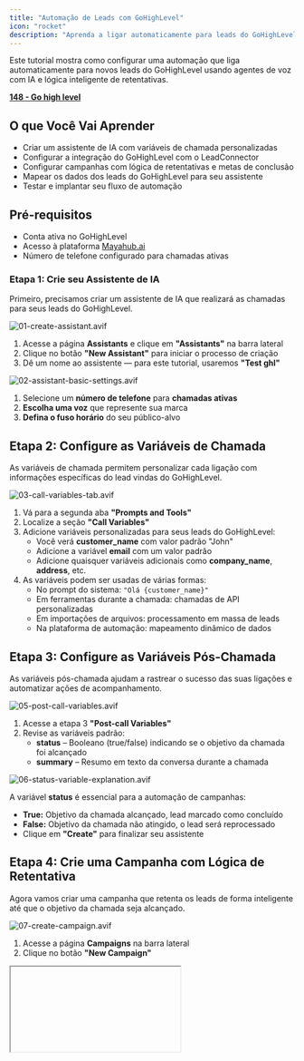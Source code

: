 ```yaml
---
title: "Automação de Leads com GoHighLevel"
icon: "rocket"
description: "Aprenda a ligar automaticamente para leads do GoHighLevel usando agentes de voz com IA Learn how to automatically call GoHighLevel leads with AI voice agents"
---
```


Este tutorial mostra como configurar uma automação que liga automaticamente para novos leads do GoHighLevel usando agentes de voz com IA e lógica inteligente de retentativas.

**<u>148 - Go high level</u>**

## O que Você Vai Aprender

- Criar um assistente de IA com variáveis de chamada personalizadas
- Configurar a integração do GoHighLevel com o LeadConnector
- Configurar campanhas com lógica de retentativas e metas de conclusão
- Mapear os dados dos leads do GoHighLevel para seu assistente
- Testar e implantar seu fluxo de automação

## Pré-requisitos

- Conta ativa no GoHighLevel
- Acesso à plataforma [Mayahub.ai](http://Mayahub.ai)
- Número de telefone configurado para chamadas ativas

### **Etapa 1: Crie seu Assistente de IA**

Primeiro, precisamos criar um assistente de IA que realizará as chamadas para seus leads do GoHighLevel.

![01-create-assistant.avif](/images/01-create-assistant.avif)

1. Acesse a página **Assistants** e clique em **"Assistants"** na barra lateral
2. Clique no botão **"New Assistant"** para iniciar o processo de criação
3. Dê um nome ao assistente — para este tutorial, usaremos **"Test ghl"**

![02-assistant-basic-settings.avif](/images/02-assistant-basic-settings.avif)

1. Selecione um **número de telefone** para **chamadas ativas**
2. **Escolha uma voz** que represente sua marca
3. **Defina o fuso horário** do seu público-alvo

## Etapa 2: Configure as Variáveis de Chamada

As variáveis de chamada permitem personalizar cada ligação com informações específicas do lead vindas do GoHighLevel.

![03-call-variables-tab.avif](/images/03-call-variables-tab.avif)

1. Vá para a segunda aba **"Prompts and Tools"**
2. Localize a seção **"Call Variables"**
1. Adicione variáveis personalizadas para seus leads do GoHighLevel:
   - Você verá **customer_name** com valor padrão "John"
   - Adicione a variável **email** com um valor padrão
   - Adicione quaisquer variáveis adicionais como **company_name**, **address**, etc.
2. As variáveis podem ser usadas de várias formas:
   - No prompt do sistema: `"Olá {customer_name}"`
   - Em ferramentas durante a chamada: chamadas de API personalizadas
   - Em importações de arquivos: processamento em massa de leads
   - Na plataforma de automação: mapeamento dinâmico de dados

## Etapa 3: Configure as Variáveis Pós-Chamada

As variáveis pós-chamada ajudam a rastrear o sucesso das suas ligações e automatizar ações de acompanhamento.

![05-post-call-variables.avif](/images/05-post-call-variables.avif)

1. Acesse a etapa 3 **"Post-call Variables"**
2. Revise as variáveis padrão:
   - **status** – Booleano (true/false) indicando se o objetivo da chamada foi alcançado
   - **summary** – Resumo em texto da conversa durante a chamada

![06-status-variable-explanation.avif](/images/06-status-variable-explanation.avif)

A variável **status** é essencial para a automação de campanhas:

- **True:** Objetivo da chamada alcançado, lead marcado como concluído
- **False:** Objetivo da chamada não atingido, o lead será reprocessado
- Clique em **"Create"** para finalizar seu assistente

## Etapa 4: Crie uma Campanha com Lógica de Retentativa

Agora vamos criar uma campanha que retenta os leads de forma inteligente até que o objetivo da chamada seja alcançado.

![07-create-campaign.avif](/images/07-create-campaign.avif)

1. Acesse a página **Campaigns** na barra lateral
2. Clique no botão **"New Campaign"**

<iframe />

**Configure as configurações da campanha:**

- Dê um nome para sua campanha
- Selecione o assistente que você acabou de criar

5. Clique em **"Create"** para salvar sua campanha

## Etapa 5: Configure a Integração com o GoHighLevel

Agora vamos criar a automação que importa leads do GoHighLevel para sua campanha.

<video autoPlay muted loop playsinline src="/resources/tutorials/gohighlevel/10-automation-platform.mp4" />

1. Clique em **"Automate platform"** na barra lateral
2. Pressione **"New Flow"** e selecione **"From Scratch"**

<video autoPlay muted loop playsinline src="/resources/tutorials/gohighlevel/11-search-leadconnector.mp4" />

3. Pesquise por **"LeadConnector"** na barra de busca de gatilhos
4. Clique em **LeadConnector** quando ele aparecer

![12-select-new-contact-trigger.avif](/images/12-select-new-contact-trigger.avif)

5. Selecione o gatilho **"New Contact"**
   - Isso será acionado para cada novo lead criado no GoHighLevel

## Etapa 6: Conecte Sua Conta do GoHighLevel

<video autoPlay muted loop playsinline src="/resources/tutorials/gohighlevel/13-create-connection.mp4" />

1. Clique em **"New Connection"** para vincular sua conta do GoHighLevel
2. Dê um nome para a conexão (ex.: **"Minha Conta GoHighLevel"**)

<video autoPlay muted loop playsinline src="/resources/tutorials/gohighlevel/14-oauth-authorization.mp4" />

3. Clique em **"Connect"** para iniciar a autorização via OAuth
4. **Autorize a conexão na janela pop-up:**
   - Role a página para baixo e clique em **"Next"**
   - Selecione a conta do GoHighLevel desejada
   - Conclua o processo de autorização
5. Clique em **"Save"** para finalizar a conexão

## Etapa 7: Teste o Gatilho com Dados de Exemplo

Antes de configurar a automação, precisamos de dados de lead de exemplo para trabalhar.

<video autoPlay muted loop playsinline src="/resources/tutorials/gohighlevel/15-create-test-contact.mp4" />

1. Acesse sua conta do **GoHighLevel**
2. Vá para a página **Contacts**
3. Clique no botão **"+"** para criar um novo contato
4. Preencha os dados de teste:
   - Nome e sobrenome
   - Endereço de e-mail
   - Número de telefone
5. Clique em **"Save"** para criar o contato

<video autoPlay muted loop playsinline src="/resources/tutorials/gohighlevel/16-load-data-button.mp4" />

6. Volte para a **plataforma de automação**
7. Clique em **"Load Data"** para buscar o contato de teste
8. Verifique se os dados do contato aparecem corretamente

## Etapa 8: Configure a Ação da Campanha

Agora vamos configurar a ação que adiciona leads à sua campanha de chamadas.

<video autoPlay muted loop playsinline src="/resources/tutorials/gohighlevel/17-add-action-step.mp4" />

1. Clique no ícone **"+"** para adicionar uma etapa de ação
2. Pesquise pela sua plataforma de chamadas
3. Selecione a ação **"Add Lead to Campaign"**
4. Selecione a campanha que você criou anteriormente

## Etapa 9: Mapeie os Dados do Lead para as Variáveis de Chamada

É aqui que conectamos os dados do lead do GoHighLevel às variáveis de chamada do seu assistente.

<Frame>
  ![21-variable-mapping-complete.avif](/images/21-variable-mapping-complete.avif)
</Frame>

1. Clique no campo de entrada **"Phone Number"**
2. Selecione o número de telefone na barra lateral de dados do gatilho
3. Clique em **"Insert"** para mapear o campo

<video autoPlay muted loop playsinline src="/resources/tutorials/gohighlevel/20-map-variables.mp4" />

4. **Mapeie as variáveis de chamada definidas no seu assistente:**
   - **customer_name:** Use tanto o campo **"first_name"** quanto **"last_name"**
   - **email:** Mapeie para o campo de e-mail do GoHighLevel

<Frame>
  ![23-verify-lead-added.avif](/images/23-verify-lead-added.avif)
</Frame>

5. Adicione variáveis adicionais usando **"Add Item"** se você tiver mais campos personalizados

<Tip>
  Sempre defina as variáveis primeiro no seu assistente e, em seguida, faça o mapeamento na automação. Isso garante o fluxo correto dos dados do GoHighLevel para suas chamadas.\
  Saiba mais sobre como configurar variáveis de chamada.
</Tip>

## Etapa 10: Teste e Implemente

<video autoPlay muted loop playsinline src="/resources/tutorials/gohighlevel/22-test-step.mp4" />

1. Clique em **"Test Step"** para verificar se o lead foi adicionado corretamente
2. Verifique a confirmação de que o cliente foi adicionado

<Frame>
  ![23-verify-lead-added (1).avif](/images/23-verify-lead-added\(1\).avif)
</Frame>

3. Acesse a página **Leads** para verificar:
   - O lead aparece na sua plataforma
   - As variáveis foram importadas corretamente
   - Os dados coincidem com o contato do GoHighLevel

<Frame>
  ![24-publish-automation (1).avif](/images/24-publish-automation\(1\).avif)
</Frame>

4. Volte para a automação e clique em **"Publish"**
   - Sua automação está agora ativa
   - Todo novo contato criado no GoHighLevel será adicionado automaticamente

## Etapa 11: Inicie Sua Campanha

1. Acesse a página **Campaigns**
2. Clique no botão **"Start"** da sua campanha
3. Seus leads agora serão chamados automaticamente com base nas configurações de retentativa

## Boas Práticas

### **Gerenciamento de Variáveis**

- Defina todas as variáveis necessárias no seu assistente antes de criar automações
- Use nomes de variáveis descritivos que correspondam aos campos do GoHighLevel
- Teste com dados de exemplo antes de ativar sua automação

### **Configuração de Campanhas**

- Comece com no máximo 3 tentativas de retentativa para não sobrecarregar os leads
- Use intervalos de 60 minutos para permitir um tempo de retorno razoável
- Monitore a variável **status** para acompanhar as taxas de conversão

### **Qualidade dos Leads**

- Certifique-se de que os números de telefone estejam no formato internacional (+1234567890)
- Verifique os endereços de e-mail para automações de follow-up
- Mantenha os dados dos leads atualizados no GoHighLevel

### **Solução de Problemas**

### **Problemas Comuns**

_Leads não estão sendo importados:_

- Verifique a autorização da conexão com o GoHighLevel
- Confirme se o webhook está configurado corretamente
- Certifique-se de que os novos contatos tenham números de telefone válidos

_Variáveis não estão sendo preenchidas:_

- Confirme se os nomes das variáveis correspondem entre o assistente e a automação
- Verifique se os campos do GoHighLevel contêm dados
- Confirme o mapeamento correto na etapa da automação

_Chamadas não estão sendo iniciadas:_

- Certifique-se de que a campanha foi iniciada
- Verifique a configuração do número de telefone
- Confirme se o assistente está configurado corretamente

### **Próximos Passos**

Assim que sua automação básica estiver funcionando:

- Configure envios de SMS para chamadas sem sucesso
- Crie uma integração com o Google Sheets para acompanhar os leads qualificados
- Adicione automação de e-mail para mais pontos de contato
- Monitore e otimize suas taxas de conversão

Seus leads do **GoHighLevel** agora serão chamados automaticamente pelo seu assistente de IA com lógica inteligente de retentativa até que os objetivos da chamada sejam alcançados!